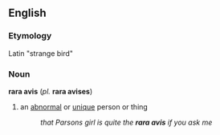 == English ==
=== Etymology ===
Latin "strange bird"

=== Noun ===
'''rara avis''' (''pl.'' '''rara avises''')
# an [[abnormal]] or [[unique]] person or thing
#: ''that Parsons girl is quite the '''rara avis''' if you ask me''
